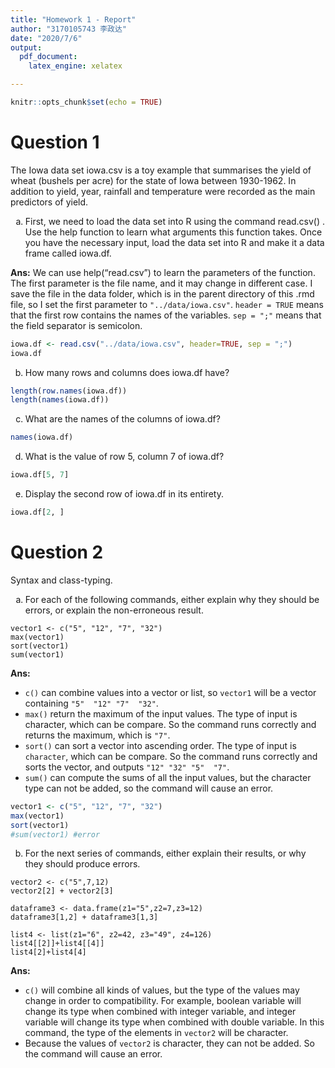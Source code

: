 ```yaml
---
title: "Homework 1 - Report"
author: "3170105743 李政达"
date: "2020/7/6"
output: 
  pdf_document: 
    latex_engine: xelatex

---
```


```r
knitr::opts_chunk$set(echo = TRUE)
```

# Question 1

The Iowa data set iowa.csv is a toy example that summarises the yield of wheat (bushels per acre) for the state of Iowa between 1930-1962. In addition to yield, year, rainfall and temperature were recorded as the main predictors of yield.

a. First, we need to load the data set into R using the command read.csv() . Use the help function to learn what arguments this function takes. Once you have the necessary input, load the data set into R and make it a data frame called iowa.df.

**Ans:** We can use help("read.csv") to learn the parameters of the function. The first parameter is the file name, and it may change in different case. I save the file in the data folder, which is in the parent directory of this .rmd file, so I set the first parameter to `"../data/iowa.csv"`. `header = TRUE` means that the first row contains the names of the variables. `sep = ";"` means that the field separator is semicolon.

```r
iowa.df <- read.csv("../data/iowa.csv", header=TRUE, sep = ";")
iowa.df
```

b. How many rows and columns does iowa.df have?

```r
length(row.names(iowa.df))
length(names(iowa.df))
```

c. What are the names of the columns of iowa.df?

```r
names(iowa.df)
```

d. What is the value of row 5, column 7 of iowa.df?

```r
iowa.df[5, 7]
```

e. Display the second row of iowa.df in its entirety.

```r
iowa.df[2, ]
```



# Question 2

Syntax and class-typing.

a. For each of the following commands, either explain why they should be errors, or explain the non-erroneous result.

```
vector1 <- c("5", "12", "7", "32")
max(vector1)
sort(vector1)
sum(vector1)
```

**Ans:**

- `c()` can combine values into a vector or list, so `vector1` will be a vector containing `"5"  "12" "7"  "32"`.
- `max()` return the maximum of the input values. The type of input is character, which can be compare. So the command runs correctly and returns the maximum, which is `"7"`.
- `sort()` can sort a vector into ascending order. The type of input is `character`, which can be compare. So the command runs correctly and sorts the vector, and outputs `"12" "32" "5"  "7" `.
- `sum()` can compute the sums of all the input values, but the character type can not be added, so the command will cause an error.

```r
vector1 <- c("5", "12", "7", "32")
max(vector1)
sort(vector1)
#sum(vector1) #error
```

b. For the next series of commands, either explain their results, or why they should produce errors.

```
vector2 <- c("5",7,12)
vector2[2] + vector2[3]

dataframe3 <- data.frame(z1="5",z2=7,z3=12)
dataframe3[1,2] + dataframe3[1,3]

list4 <- list(z1="6", z2=42, z3="49", z4=126)
list4[[2]]+list4[[4]]
list4[2]+list4[4]
```

**Ans:** 

- `c()` will combine all kinds of values, but the type of the values may change in order to compatibility. For example, boolean variable will change its type when combined with integer variable, and integer variable will change its type when combined with double variable. In this command, the type of the elements in `vector2` will be character.
- Because the values of `vector2` is character, they can not be added. So the command will cause an error.